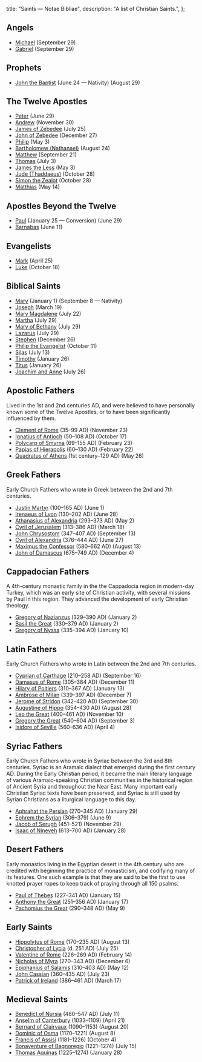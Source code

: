   title: "Saints — Notae Bibliae",
  description: "A list of Christian Saints.",
};

<Initial text="Saints" />

## Angels

- [Michael](/people/saints/michael/) (September 29)
- [Gabriel](/people/saints/gabriel/) (September 29)

## Prophets

- [John the Baptist](/people/saints/john-the-baptist/) (June 24 — Nativity) (August 29)

## The Twelve Apostles

- [Peter](/people/saints/peter/) (June 29)
- [Andrew](/people/saints/andrew/) (November 30)
- [James of Zebedee](/people/saints/james) (July 25)
- [John of Zebedee](/people/saints/john) (December 27)
- [Philip](/people/saints/philip/) (May 3)
- [Bartholomew (Nathanael)](/people/saints/bartholomew/) (August 24)
- [Matthew](/people/saints/matthew/) (September 21)
- [Thomas](/people/saints/thomas/) (July 3)
- [James the Less](/people/saints/james-the-less/) (May 3)
- [Jude (Thaddaeus)](/people/saints/jude/) (October 28)
- [Simon the Zealot](/people/saints/simon-the-zealot/) (October 28)
- [Matthias](/people/saints/matthias/) (May 14)

## Apostles Beyond the Twelve

- [Paul](/people/saints/paul/) (January 25 — Conversion) (June 29)
- [Barnabas](/people/saints/barnabas/) (June 11)

## Evangelists

- [Mark](/people/saints/mark/) (April 25)
- [Luke](/people/saints/luke/) (October 18)

## Biblical Saints

- [Mary](/people/saints/mary/) (January 1) (September 8 — Nativity)
- [Joseph](/people/saints/joseph/) (March 19)
- [Mary Magdalene](/people/saints/mary-magdalene/) (July 22)
- [Martha](/people/saints/martha/) (July 29)
- [Mary of Bethany](/people/saints/mary-of-bethany/) (July 29)
- [Lazarus](/people/saints/lazarus/) (July 29)
- [Stephen](/people/saints/stephen/) (December 26)
- [Philip the Evangelist](/people/saints/philip-the-evangelist/) (October 11)
- [Silas](/people/saints/silas/) (July 13)
- [Timothy](/people/saints/timothy/) (January 26)
- [Titus](/people/saints/titus/) (January 26)
- [Joachim and Anne](/people/saints/joachim-and-anne/) (July 26)

## Apostolic Fathers

Lived in the 1st and 2nd centuries AD, and were believed to have personally known some of the Twelve Apostles, or to have been significantly influenced by them.

- [Clement of Rome](/people/saints/clement-of-rome/) (35–99 AD) (November 23)
- [Ignatius of Antioch](/people/saints/ignatius-of-antioch/) (50–108 AD) (October 17)
- [Polycarp of Smyrna](/people/saints/polycarp-of-smyrna/) (69–155 AD) (February 23)
- [Papias of Hierapolis](/people/saints/papias-of-hierapolis/) (60–130 AD) (February 22)
- [Quadratus of Athens](/people/saints/quadratus-of-athens/) (1st century–129 AD) (May 26)

## Greek Fathers

Early Church Fathers who wrote in Greek between the 2nd and 7th centuries.

- [Justin Martyr](/people/saints/justin-martyr/) (100–165 AD) (June 1)
- [Irenaeus of Lyon](/people/saints/irenaeus-of-lyon/) (130–202 AD) (June 28)
- [Athanasius of Alexandria](/people/saints/athanasius-of-alexandria/) (293–373 AD) (May 2)
- [Cyril of Jerusalem](/people/saints/cyril-of-jerusalem/) (313–386 AD) (March 18)
- [John Chrysostom](/people/saints/john-chrysostom/) (347–407 AD) (September 13)
- [Cyril of Alexandria](/people/saints/cyril-of-alexandria/) (376–444 AD) (June 27)
- [Maximus the Confessor](/people/saints/maximus-the-confessor/) (580–662 AD) (August 13)
- [John of Damascus](/people/saints/john-of-damascus/) (675–749 AD) (December 4)

## Cappadocian Fathers

A 4th-century monastic family in the the Cappadocia region in modern-day Turkey, which was an early site of Christian activity, with several missions by Paul in this region. They advanced the development of early Christian theology.

- [Gregory of Nazianzus](/people/saints/gregory-of-nazianzus/) (329–390 AD) (January 2)
- [Basil the Great](/people/saints/basil-the-great/) (330–379 AD) (January 2)
- [Gregory of Nyssa](/people/saints/gregory-of-nyssa/) (335–394 AD) (January 10)

## Latin Fathers

Early Church Fathers who wrote in Latin between the 2nd and 7th centuries.

- [Cyprian of Carthage](/people/saints/cyprian-of-carthage/) (210–258 AD) (September 16)
- [Damasus of Rome](/people/saints/damasus-of-rome/) (305–384 AD) (December 11)
- [Hilary of Poitiers](/people/saints/hilary-of-poitiers/) (310–367 AD) (January 13)
- [Ambrose of Milan](/people/saints/ambrose-of-milan/) (339–397 AD) (December 7)
- [Jerome of Stridon](/people/saints/jerome-of-stridon/) (342–420 AD) (September 30)
- [Augustine of Hippo](/people/saints/augustine-of-hippo/) (354–430 AD) (August 28)
- [Leo the Great](/people/saints/leo-the-great/) (400–461 AD) (November 10)
- [Gregory the Great](/people/saints/gregory-the-great/) (540–604 AD) (September 3)
- [Isidore of Seville](/people/saints/isidore-of-seville/) (560–636 AD) (April 4)

## Syriac Fathers

Early Church Fathers who wrote in Syriac between the 3rd and 8th centuries. Syriac is an Aramaic dialect that emerged during the first century AD. During the Early Christian period, it became the main literary language of various Aramaic-speaking Christian communities in the historical region of Ancient Syria and throughout the Near East. Many important early Christian Syriac texts have been preserved, and Syriac is still used by Syrian Christians as a liturgical language to this day.

- [Aphrahat the Persian](/people/saints/aphrahat-the-persian/) (270–345 AD) (January 29)
- [Ephrem the Syrian](/people/saints/ephrem-the-syrian/) (306–379) (June 9)
- [Jacob of Serugh](/people/saints/jacob-of-serugh/) (451–521) (November 29)
- [Isaac of Nineveh](/people/saints/isaac-of-nineveh/) (613–700 AD) (January 28)

## Desert Fathers

Early monastics living in the Egyptian desert in the 4th century who are credited with beginning the practice of monasticism, and codifying many of its features. One such example is that they are said to be the first to use knotted prayer ropes to keep track of praying through all 150 psalms.

- [Paul of Thebes](/people/saints/paul-of-thebes/) (227–341 AD) (January 15)
- [Anthony the Great](/people/saints/anthony-the-great/) (251–356 AD) (January 17)
- [Pachomius the Great](/people/saints/pachomius-the-great/) (290–348 AD) (May 9)

## Early Saints

- [Hippolytus of Rome](/people/saints/hippolytus-of-rome/) (170–235 AD) (August 13)
- [Christopher of Lycia](/people/saints/christopher-of-lycia/) (d. 251 AD) (July 25)
- [Valentine of Rome](/people/saints/valentine-of-rome/) (226–269 AD) (February 14)
- [Nicholas of Myra](/people/saints/nicholas-of-myra/) (270–343 AD) (December 6)
- [Epiphanius of Salamis](/people/saints/epiphanius-of-salamis/) (310–403 AD) (May 12)
- [John Cassian](/people/saints/john-cassian/) (360–435 AD) (July 23)
- [Patrick of Ireland](/people/saints/patrick-of-ireland/) (386–461 AD) (March 17)

## Medieval Saints

- [Benedict of Nursia](/people/saints/benedict-of-nursia/) (480–547 AD) (July 11)
- [Anselm of Canterbury](/people/saints/anselm-of-canterbury/) (1033–1109) (April 21)
- [Bernard of Clairvaux](/people/saints/bernard-of-clairvaux/) (1090–1153) (August 20)
- [Dominic of Osma](/people/saints/dominic-of-osma/) (1170–1221) (August 8)
- [Francis of Assisi](/people/saints/francis-of-assisi/) (1181–1226) (October 4)
- [Bonaventure of Bagnoregio](/people/saints/bonaventure-of-bagnoregio/) (1221–1274) (July 15)
- [Thomas Aquinas](/people/saints/thomas-aquinas/) (1225–1274) (January 28)
